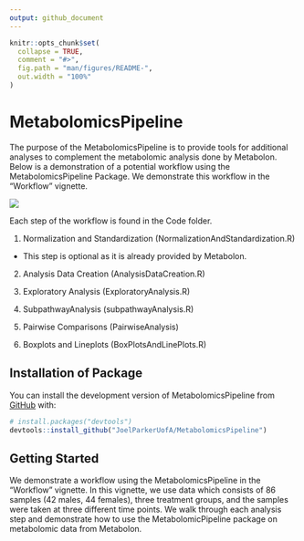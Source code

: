 ```yaml
---
output: github_document
---
```


<!-- README.md is generated from README.Rmd. Please edit that file -->

```r
knitr::opts_chunk$set(
  collapse = TRUE,
  comment = "#>",
  fig.path = "man/figures/README-",
  out.width = "100%"
)
```

# MetabolomicsPipeline

<!-- badges: start -->
<!-- badges: end -->

The purpose of the MetabolomicsPipeline is to provide tools for additional analyses to complement the metabolomic analysis done by Metabolon. Below is a demonstration of a potential workflow using the MetabolomicsPipeline Package. We demonstrate this workflow in the "Workflow" vignette.  

<img src="Workflow.png"/>



Each step of the workflow is found in the Code folder.

1. Normalization and Standardization (NormalizationAndStandardization.R)

- This step is optional as it is already provided by Metabolon.

2. Analysis Data Creation (AnalysisDataCreation.R)

3. Exploratory Analysis (ExploratoryAnalysis.R)

4. SubpathwayAnalysis (subpathwayAnalysis.R)

5. Pairwise Comparisons (PairwiseAnalysis)

6. Boxplots and Lineplots (BoxPlotsAndLinePlots.R)

## Installation of Package

You can install the development version of MetabolomicsPipeline from [GitHub](https://github.com/) with:

``` r
# install.packages("devtools")
devtools::install_github("JoelParkerUofA/MetabolomicsPipeline")
```


## Getting Started {#sec-GettingStarted}
We demonstrate a workflow using the MetabolomicsPipeline in the "Workflow" vignette.  In this vignette, we use data which consists of 86 samples (42
males, 44 females), three treatment groups, and the samples were taken
at three different time points. We walk through each analysis step and demonstrate how to use the MetabolomicPipeline package on metabolomic data from  Metabolon. 








